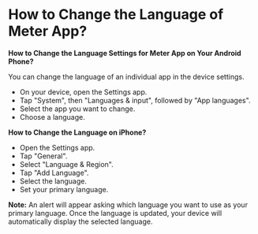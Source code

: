 # How to Change the Language of Meter App?

**How to Change the Language Settings for Meter App on Your Android Phone?**

You can change the language of an individual app in the device settings.

* On your device, open the Settings app.
* Tap "System", then "Languages & input", followed by "App languages".
* Select the app you want to change.
* Choose a language.

**How to Change the Language on iPhone?**

* Open the Settings app.
* Tap "General".
* Select "Language & Region".
* Tap "Add Language".
* Select the language.
* Set your primary language.

**Note:** An alert will appear asking which language you want to use as your primary language. Once the language is updated, your device will automatically display the selected language.

